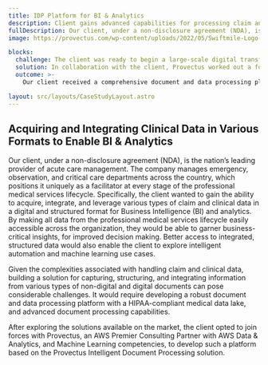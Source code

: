 ```yaml
---
title: IDP Platform for BI & Analytics
description: Client gains advanced capabilities for processing claim and clinical data to drive BI & Analytics, and leverage data-driven insights for decision-making
fullDescription: Our client, under a non-disclosure agreement (NDA), is one of the leading providers of acute care hospital management services. Founded and owned by emergency medicine physicians, the company believes that having multiple clinicians help guide clinical practice leads to better patient care. Adhering to this principle, the client provides high-quality care to seven million patients annually, under more than 300 programs aligned with leading hospital systems in the United States.
image: https://provectus.com/wp-content/uploads/2022/05/Swiftmile-Logo-348x309-1.png

blocks:
  challenge: The client was ready to begin a large-scale digital transformation, to gain capabilities to unlock the digital value from the vast amounts of information generated during a clinical visit. A machine learning-powered platform that could collect, process, integrate, and analyze various clinical data to drive the client’s BI and analytics was envisioned as a potential solution. The client needed assistance designing and building the platform.
  solution: In collaboration with the client, Provectus worked out a four-step strategy to develop a desired data solution. Given the sensitivity of clinical data, the platform was designed and built as a combination of Provectus’ IDP solution, Amazon Comprehend Medical, and other AWS services in a HIPAA compliant environment on AWS. Best practices for data engineering, MLOps, and machine learning were applied to deliver the final solution.
  outcome: >-
    Our client received a comprehensive document and data processing platform for BI and analytics, built on a foundation of Provectus’ IDP solution and AWS services. The platform enabled the client to capture, structure, and integrate clinical data in various forms and formats. The client gained the ability to look into the data, create accurate analytics dashboards for BI teams, and leverage unlocked insights for business growth.

layout: src/layouts/CaseStudyLayout.astro
---
```


## Acquiring and Integrating Clinical Data in Various Formats to Enable BI & Analytics

Our client, under a non-disclosure agreement (NDA), is the nation’s leading provider of acute care management. The company manages emergency, observation, and critical care departments across the country, which positions it uniquely as a facilitator at every stage of the professional medical services lifecycle.
Specifically, the client wanted to gain the ability to acquire, integrate, and leverage various types of claim and clinical data in a digital and structured format for Business Intelligence (BI) and analytics. By making all data from the professional medical services lifecycle easily accessible across the organization, they would be able to garner business-critical insights, for improved decision making. Better access to integrated, structured data would also enable the client to explore intelligent automation and machine learning use cases.

Given the complexities associated with handling claim and clinical data, building a solution for capturing, structuring, and integrating information from various types of non-digital and digital documents can pose considerable challenges. It would require developing a robust document and data processing platform with a HIPAA-compliant medical data lake, and advanced document processing capabilities.

After exploring the solutions available on the market, the client opted to join forces with Provectus, an AWS Premier Consulting Partner with AWS Data & Analytics, and Machine Learning competencies, to develop such a platform based on the Provectus Intelligent Document Processing solution.
